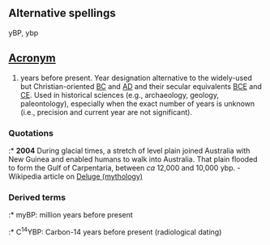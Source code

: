 ==Alternative spellings==
yBP, ybp

==[[Wiktionary:List of acronyms and abbreviations|Acronym]]==

# years before present. Year designation alternative to the widely-used but Christian-oriented [[BC]] and [[AD]] and their secular equivalents [[BCE]] and [[CE]]. Used in historical sciences (e.g., archaeology, geology, paleontology), especially when the exact number of years is unknown (i.e., precision and current year are not significant).

===Quotations===
:* '''2004''' During glacial times, a stretch of level plain joined Australia with New Guinea and enabled humans to walk into Australia. That plain flooded to form the Gulf of Carpentaria, between ''ca'' 12,000 and 10,000 ybp. - Wikipedia article on [[wikipedia:Deluge_(mythology)|Deluge (mythology)]]

===Derived terms===
:* myBP: million years before present
:* C<sup>14</sup>YBP: Carbon-14 years before present (radiological dating)